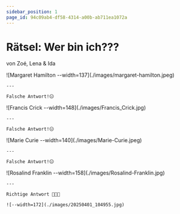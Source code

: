 ```yaml
---
sidebar_position: 1
page_id: 94c09ab4-df58-4314-a00b-ab711ea1072a
---
```



# Rätsel: Wer bin ich???

von Zoé, Lena & Ida

<AdventureOptions>
  <AdventureOption label="A" nextGuessIn={15}>
    ![Margaret Hamilton --width=137](./images/margaret-hamilton.jpeg)

    ---

    Falsche Antwort!😑
  </AdventureOption>

  <AdventureOption label="B" nextGuessIn={15}>
    ![Francis Crick --width=148](./images/Francis_Crick.jpg)

    ---

    Falsche Antwort!😑
  </AdventureOption>

  <AdventureOption label="C" nextGuessIn={15}>
    ![Marie Curie --width=140](./images/Marie-Curie.jpeg)

    ---

    Falsche Antwort!😑
  </AdventureOption>

  <AdventureOption label="D" nextGuessIn={15}>
    ![Rosalind Franklin --width=158](./images/Rosalind-Franklin.jpg)

    ---

    Richtige Antwort 🥳🥳🥳

    ![--width=172](./images/20250401_104955.jpg)
  </AdventureOption>
</AdventureOptions>